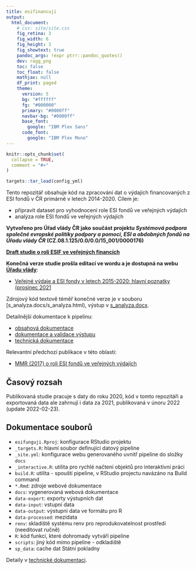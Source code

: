 ```yaml
---
title: esifinancuji
output: 
  html_document:
    # css: site/site.css
    fig_retina: 3
    fig_width: 6
    fig_height: 3
    fig_showtext: true
    pandoc_args: !expr ptrr::pandoc_quotes()
    dev: ragg_png
    toc: false
    toc_float: false
    mathjax: null
    df_print: paged
    theme:
      version: 5
      bg: "#ffffff"
      fg: "#000000"
      primary: "#0000ff"
      navbar-bg: "#0000ff"
      base_font:
        google: "IBM Plex Sans"
      code_font:
        google: "IBM Plex Mono"
---
```


<!-- README.md is generated from README.Rmd. Please edit that file -->

```r
knitr::opts_chunk$set(
  collapse = TRUE,
  comment = "#>"
)

targets::tar_load(config_yml)
```

<!-- badges: start -->
<!-- badges: end -->

Tento repozitář obsahuje kód na zpracování dat o výdajích financovaných z ESI fondů v ČR primárně v letech 2014-2020. Cílem je:

- připravit dataset pro vyhodnocení role ESI fondů ve veřejných výdajích
- analýza role ESI fondů ve veřejných výdajích

**Vytvořeno pro Úřad vlády ČR jako součást projektu *Systémová podpora společné evropské politiky podpory a pomoci, ESI a obdobných fondů na Úřadu vlády ČR* (CZ.08.1.125/0.0/0.0/15_001/0000176)**

**[Draft studie o roli ESIF ve veřejných financích](s_pokladna.html)**

**Konečná verze studie prošla editací ve wordu a je dostupná na webu [Úřadu vlády](https://www.vlada.cz/cz/evropske-zalezitosti/analyzy-eu/analyzy-uvod-125732/)**:

- [Veřejné výdaje a ESI fondy v letech 2015-2020: hlavní poznatky (prosinec 2021](https://www.vlada.cz/cz/evropske-zalezitosti/analyzy-eu/analyzy-uvod-125732/)

Zdrojový kód textově téměř konečné verze je v souboru [s_analyza.docs/s_analyza.html), výstup v [s_analyza.docx](s_analyza.docx).

Detailnější dokumentace k pipelinu:

- [obsahová dokumentace](s_doc.html)
- [dokumentace a validace výstupu](s_output.html)
- [technická dokumentace](dev.html)

Relevantní předchozí publikace v této oblasti:

- [MMR (2017) o roli ESI fondů ve veřejných výdajích](https://dotaceeu.cz/cs/evropske-fondy-v-cr/narodni-organ-pro-koordinaci/evaluace/knihovna-evaluaci/verejne-vydaje-a-fondy-eu-2007%e2%80%932015) 

## Časový rozsah

Publikovaná studie pracuje s daty do roku 2020, kód v tomto repozitáři a exportovaná data ale zahrnují i data za 2021, publikovaná v únoru 2022 (update 2022-02-23).

## Dokumentace souborů

- `esifunguji.Rproj`: konfigurace RStudio projektu 
- `_targets.R`: hlavní soubor definující datový pipeline
- `_site.yml`: konfigurace webu generovaného uvnitř pipeline do složky `docs`
- `_interactive.R`: utilita pro rychlé načtení objektů pro interaktivní práci
- `build.R`: utilita - spouští pipeline, v RStudio projectu navázáno na Build command
- `*.Rmd`: zdroje webové dokumentace
- `docs`: vygenerovaná webová dokumentace
- `data-export`: exporty výstupních dat
- `data-input`: vstupní data
- `data-output`: výstupní data ve formátu pro R
- `data-processed`: mezidata
- `renv`: skladiště systému renv pro reprodukovatelnost prostředí (needitovat ručně)
- `R`: kód funkcí, které dohromady vytváří pipeline
- `scripts`: jiný kód mimo pipeline - odkladiště
- `sp_data`: cache dat Státní pokladny

Detaily v [technické dokumentaci](dev.html).
